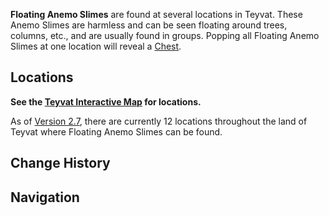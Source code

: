 {{About|the exploration puzzle|the enemy|Anemo Slime}}
{{Terminology Infobox
|image        = Floating Anemo Slime.png
|world        = Teyvat
|type         = Exploration
}}
'''Floating Anemo Slimes''' are found at several locations in Teyvat. These Anemo Slimes are harmless and can be seen floating around trees, columns, etc., and are usually found in groups. Popping all Floating Anemo Slimes at one location will reveal a [[Chest]].

==Locations==
'''See the [https://webstatic-sea.mihoyo.com/app/ys-map-sea/index.html#/map/2?shown_types=66 Teyvat Interactive Map] for locations.'''

As of [[Version/2.7|Version 2.7]], there are currently 12 locations throughout the land of Teyvat where Floating Anemo Slimes can be found.

==Change History==
{{Change History|1.0}}

==Navigation==
{{Exploration Navbox}}